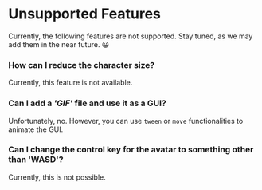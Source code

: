 
# Unsupported Features

Currently, the following features are not supported. Stay tuned, as we may add them in the near future. 😀

<Steps>

### How can I reduce the character size?

Currently, this feature is not available.

### Can I add a _'GIF'_ file and use it as a GUI?

Unfortunately, no. However, you can use `tween` or `move` functionalities to animate the GUI.

### Can I change the control key for the avatar to something other than 'WASD'?

Currently, this is not possible.

</Steps>
